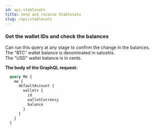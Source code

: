 ```yaml
---
id: api-stablesats
title: Send and receive Stablesats
slug: /api/stablesats
---
```



<AuthProvider>

  <SetApiComponent />

  <SetAuthTokenComponent />

### Get the wallet IDs and check the balances

Can run this query at any stage to confirm the change in the balances.<br />
The "BTC" wallet balance is denominated in satoshis.<br />
The "USD" wallet balance is in cents.

**The body of the GraphQL request:**

```graphql
  query Me {
    me {
      defaultAccount {
        wallets {
          id
          walletCurrency
          balance
        }
      }
    }
  }
```

  <AuthRequestUsdButton />

</AuthProvider>
